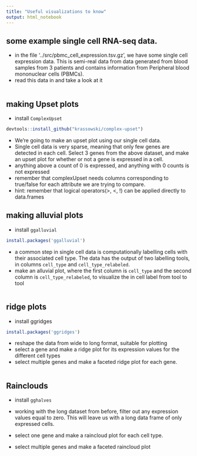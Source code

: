 ```yaml
---
title: "Useful visualizations to know"
output: html_notebook
---
```


## some example single cell RNA-seq data. 
- in the file '../src/pbmc_cell_expression.tsv.gz', we have some single cell expression data. This is semi-real data from data generated from blood samples from 3 patients and contains information from Peripheral blood mononuclear cells (PBMCs).
- read this data in and take  a look at it 
```r

```


## making Upset plots 
- install `ComplexUpset`
```r
devtools::install_github("krassowski/complex-upset")
```
- We're going to make an upset plot using our single cell data. 
- Single cell data is very sparse, meaning that only few genes are detected in each cell. Select 3 genes from the above dataset, and make an upset plot for whether or not a gene is expressed in a cell. 
- anything above a count of 0 is expressed, and anything with 0 counts is not expressed
- remember that complexUpset needs columns corresponding to true/false for each attribute we are trying to compare. 
- hint: remember that logical operators(>, <, !) can be applied directly to data.frames

## making alluvial plots 
- install `ggalluvial`
```r
install.packages('ggalluvial')
```
- a common step in single cell data is computationally labelling cells with their associated cell type. The data has the output of two labelling tools, in columns `cell_type` and `cell_type_relabeled`. 
- make an alluvial plot, where the first column is `cell_type` and  the second column is `cell_type_relabeled`, to visualize the in cell label from tool to tool 

```r

```


## ridge plots 
- install ggridges 
```r
install.packages('ggridges')
```

- reshape the data from wide to long format, suitable for plotting
- select a gene and make a ridge plot for its expression values for the different cell types
- select multiple genes and make a faceted ridge plot for each gene.

```r

```

## Rainclouds 
- install `gghalves`

- working with the long dataset from before, filter out any expression values equal to zero. This will leave us with a long data frame of only expressed cells. 
- select one gene and make a raincloud plot for each cell type. 
- select multiple genes and make a faceted raincloud plot
```r

```





